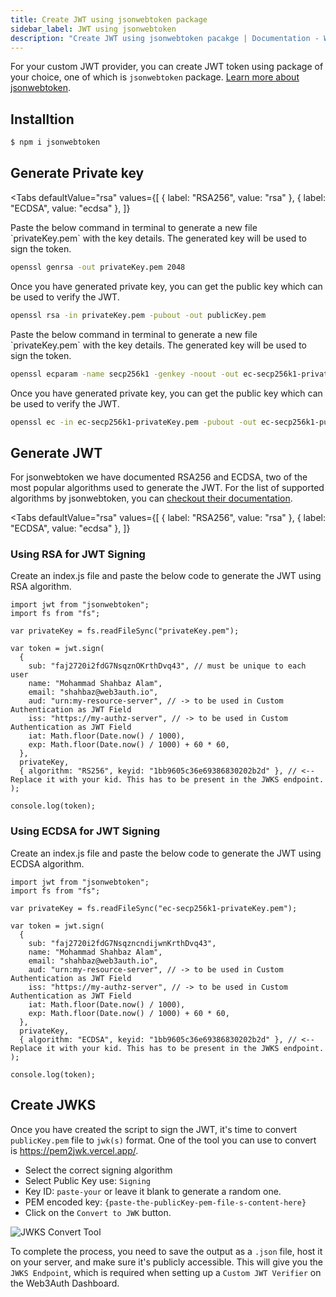 ```yaml
---
title: Create JWT using jsonwebtoken package
sidebar_label: JWT using jsonwebtoken
description: "Create JWT using jsonwebtoken pacakge | Documentation - Web3Auth"
---
```



For your custom JWT provider, you can create JWT token using package of your choice, one of which is
`jsonwebtoken` package. [Learn more about jsonwebtoken](https://www.npmjs.com/package/jsonwebtoken).

## Installtion

```bash npm2yarn
$ npm i jsonwebtoken
```

## Generate Private key

<Tabs
defaultValue="rsa"
values={[
  { label: "RSA256", value: "rsa" },
  { label: "ECDSA", value: "ecdsa" },
]}
>
<TabItem value="rsa">
Paste the below command in terminal to generate a new file `privateKey.pem` with the key details.
The generated key will be used to sign the token.

```bash
openssl genrsa -out privateKey.pem 2048
```

Once you have generated private key, you can get the public key which can be used to verify the JWT.

```bash
openssl rsa -in privateKey.pem -pubout -out publicKey.pem
```

</TabItem>

<TabItem value="ecdsa">
Paste the below command in terminal to generate a new file `privateKey.pem` with the key details.
The generated key will be used to sign the token.

```bash
openssl ecparam -name secp256k1 -genkey -noout -out ec-secp256k1-privateKey.pem
```

Once you have generated private key, you can get the public key which can be used to verify the JWT.

```bash
openssl ec -in ec-secp256k1-privateKey.pem -pubout -out ec-secp256k1-publicKey.pem
```

</TabItem>
</Tabs>

## Generate JWT

For jsonwebtoken we have documented RSA256 and ECDSA, two of the most popular algorithms used to
generate the JWT. For the list of supported algorithms by jsonwebtoken, you can
[checkout their documentation](https://www.npmjs.com/package/jsonwebtoken#algorithms-supported).

<Tabs
defaultValue="rsa"
values={[
  { label: "RSA256", value: "rsa" },
  { label: "ECDSA", value: "ecdsa" },
]}
>
<TabItem value="rsa">

### Using RSA for JWT Signing

Create an index.js file and paste the below code to generate the JWT using RSA algorithm.

```tsx
import jwt from "jsonwebtoken";
import fs from "fs";

var privateKey = fs.readFileSync("privateKey.pem");

var token = jwt.sign(
  {
    sub: "faj2720i2fdG7NsqznOKrthDvq43", // must be unique to each user
    name: "Mohammad Shahbaz Alam",
    email: "shahbaz@web3auth.io",
    aud: "urn:my-resource-server", // -> to be used in Custom Authentication as JWT Field
    iss: "https://my-authz-server", // -> to be used in Custom Authentication as JWT Field
    iat: Math.floor(Date.now() / 1000),
    exp: Math.floor(Date.now() / 1000) + 60 * 60,
  },
  privateKey,
  { algorithm: "RS256", keyid: "1bb9605c36e69386830202b2d" }, // <-- Replace it with your kid. This has to be present in the JWKS endpoint.
);

console.log(token);
```

</TabItem>
<TabItem value="ecdsa">

### Using ECDSA for JWT Signing

Create an index.js file and paste the below code to generate the JWT using ECDSA algorithm.

```tsx
import jwt from "jsonwebtoken";
import fs from "fs";

var privateKey = fs.readFileSync("ec-secp256k1-privateKey.pem");

var token = jwt.sign(
  {
    sub: "faj2720i2fdG7NsqzncndijwnKrthDvq43",
    name: "Mohammad Shahbaz Alam",
    email: "shahbaz@web3auth.io",
    aud: "urn:my-resource-server", // -> to be used in Custom Authentication as JWT Field
    iss: "https://my-authz-server", // -> to be used in Custom Authentication as JWT Field
    iat: Math.floor(Date.now() / 1000),
    exp: Math.floor(Date.now() / 1000) + 60 * 60,
  },
  privateKey,
  { algorithm: "ECDSA", keyid: "1bb9605c36e69386830202b2d" }, // <-- Replace it with your kid. This has to be present in the JWKS endpoint.
);

console.log(token);
```

</TabItem>
</Tabs>

## Create JWKS

Once you have created the script to sign the JWT, it's time to convert `publicKey.pem` file to
`jwk(s)` format. One of the tool you can use to convert is https://pem2jwk.vercel.app/.

- Select the correct signing algorithm
- Select Public Key use: `Signing`
- Key ID: `paste-your` or leave it blank to generate a random one.
- PEM encoded key: `{paste-the-publicKey-pem-file-s-content-here}`
- Click on the `Convert to JWK` button.

![JWKS Convert Tool](https://web3auth.io/community/uploads/default/optimized/2X/3/3e58a3b7378b9778b0b2d646ec2a3cf47c56ee5e_2_690x448.jpeg)

To complete the process, you need to save the output as a `.json` file, host it on your server, and
make sure it's publicly accessible. This will give you the `JWKS Endpoint`, which is required when
setting up a `Custom JWT Verifier` on the Web3Auth Dashboard.
